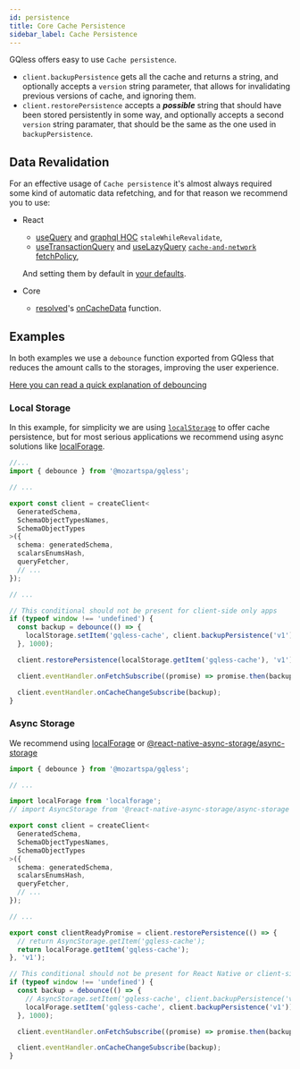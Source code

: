 ```yaml
---
id: persistence
title: Core Cache Persistence
sidebar_label: Cache Persistence
---
```


GQless offers easy to use `Cache persistence`.

- `client.backupPersistence` gets all the cache and returns a string, and optionally accepts a `version` string parameter, that allows for invalidating previous versions of cache, and ignoring them.
- `client.restorePersistence` accepts a **_possible_** string that should have been stored persistently in some way, and optionally accepts a second `version` string paramater, that should be the same as the one used in `backupPersistence`.

## Data Revalidation

For an effective usage of `Cache persistence` it's almost always required some kind of automatic data refetching,
and for that reason we recommend you to use:

- React

  - [useQuery](/react/fetching-data#usequery) and [graphql HOC](/react/fetching-data#graphql-hoc) `staleWhileRevalidate`,
  - [useTransactionQuery](/react/fetching-data#usetransactionquery) and [useLazyQuery](/react/fetching-data#uselazyquery) [`cache-and-network` fetchPolicy](/react/fetching-data#fetch-policy),

  And setting them by default in [your defaults](/react/config#defaults).

- Core
  - [resolved](/client/fetching-data#resolved)'s [onCacheData](/client/api/interfaces/resolveoptions#oncachedata) function.

## Examples

In both examples we use a `debounce` function exported from GQless that reduces the amount calls to the storages, improving the user experience.

[Here you can read a quick explanation of debouncing](https://dev.to/afrazchelsea/debouncing-v-s-throttling-what-s-the-difference-4k95)

### Local Storage

In this example, for simplicity we are using [`localStorage`](https://developer.mozilla.org/en-US/docs/Web/API/Window/localStorage) to offer cache persistence,
but for most serious applications we recommend using async solutions like [localForage](https://github.com/localForage/localForage).

```ts
//...
import { debounce } from '@mozartspa/gqless';

// ...

export const client = createClient<
  GeneratedSchema,
  SchemaObjectTypesNames,
  SchemaObjectTypes
>({
  schema: generatedSchema,
  scalarsEnumsHash,
  queryFetcher,
  // ...
});

// ...

// This conditional should not be present for client-side only apps
if (typeof window !== 'undefined') {
  const backup = debounce(() => {
    localStorage.setItem('gqless-cache', client.backupPersistence('v1'));
  }, 1000);

  client.restorePersistence(localStorage.getItem('gqless-cache'), 'v1');

  client.eventHandler.onFetchSubscribe((promise) => promise.then(backup));

  client.eventHandler.onCacheChangeSubscribe(backup);
}
```

### Async Storage

We recommend using [localForage](https://localforage.github.io/localForage/) or [@react-native-async-storage/async-storage](https://github.com/react-native-async-storage/async-storage)

```ts
import { debounce } from '@mozartspa/gqless';

// ...

import localForage from 'localforage';
// import AsyncStorage from '@react-native-async-storage/async-storage';

export const client = createClient<
  GeneratedSchema,
  SchemaObjectTypesNames,
  SchemaObjectTypes
>({
  schema: generatedSchema,
  scalarsEnumsHash,
  queryFetcher,
  // ...
});

// ...

export const clientReadyPromise = client.restorePersistence(() => {
  // return AsyncStorage.getItem('gqless-cache');
  return localForage.getItem('gqless-cache');
}, 'v1');

// This conditional should not be present for React Native or client-side only apps
if (typeof window !== 'undefined') {
  const backup = debounce(() => {
    // AsyncStorage.setItem('gqless-cache', client.backupPersistence('v1'));
    localForage.setItem('gqless-cache', client.backupPersistence('v1'));
  }, 1000);

  client.eventHandler.onFetchSubscribe((promise) => promise.then(backup));

  client.eventHandler.onCacheChangeSubscribe(backup);
}
```

###

